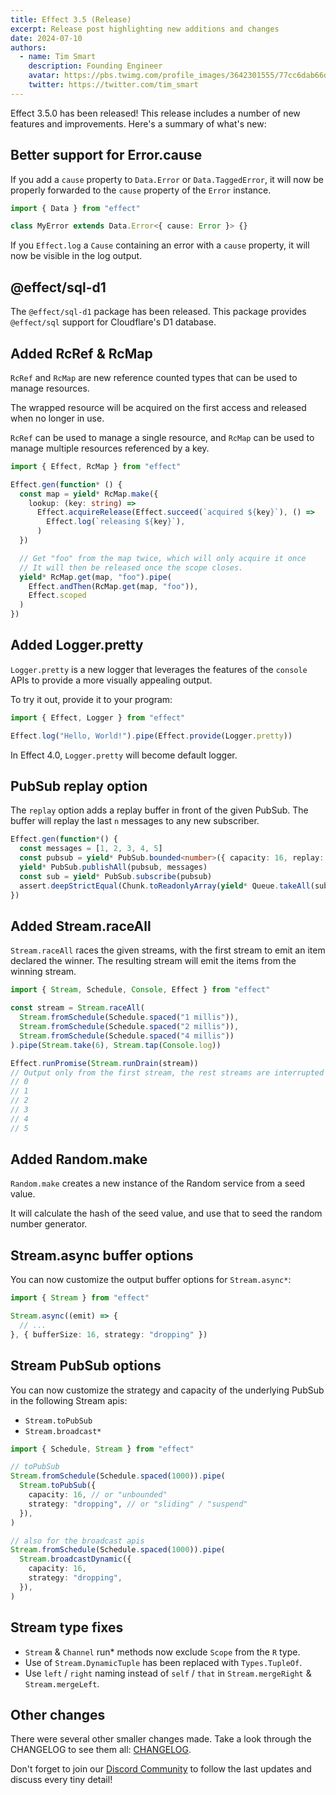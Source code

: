 ```yaml
---
title: Effect 3.5 (Release)
excerpt: Release post highlighting new additions and changes
date: 2024-07-10
authors:
  - name: Tim Smart
    description: Founding Engineer
    avatar: https://pbs.twimg.com/profile_images/3642301555/77cc6dab66dc94fdd77e503fd6d1c1cf_400x400.jpeg
    twitter: https://twitter.com/tim_smart
---
```


Effect 3.5.0 has been released! This release includes a number of new features
and improvements. Here's a summary of what's new:

## Better support for Error.cause

If you add a `cause` property to `Data.Error` or `Data.TaggedError`, it will now be properly
forwarded to the `cause` property of the `Error` instance.

```typescript
import { Data } from "effect"

class MyError extends Data.Error<{ cause: Error }> {}
```

If you `Effect.log` a `Cause` containing an error with a `cause` property, it will now be
visible in the log output.

## @effect/sql-d1

The `@effect/sql-d1` package has been released. This package provides `@effect/sql` support
for Cloudflare's D1 database.

## Added RcRef & RcMap

`RcRef` and `RcMap` are new reference counted types that can be used to manage resources.

The wrapped resource will be acquired on the first access and released when no longer in use.

`RcRef` can be used to manage a single resource, and `RcMap` can be used to manage
multiple resources referenced by a key.

```typescript
import { Effect, RcMap } from "effect"

Effect.gen(function* () {
  const map = yield* RcMap.make({
    lookup: (key: string) =>
      Effect.acquireRelease(Effect.succeed(`acquired ${key}`), () =>
        Effect.log(`releasing ${key}`),
      )
  })

  // Get "foo" from the map twice, which will only acquire it once
  // It will then be released once the scope closes.
  yield* RcMap.get(map, "foo").pipe(
    Effect.andThen(RcMap.get(map, "foo")),
    Effect.scoped
  )
})
```

## Added Logger.pretty

`Logger.pretty` is a new logger that leverages the features of the `console` APIs to provide a more visually appealing output.

To try it out, provide it to your program:

```typescript
import { Effect, Logger } from "effect"

Effect.log("Hello, World!").pipe(Effect.provide(Logger.pretty))
```

In Effect 4.0, `Logger.pretty` will become default logger.

## PubSub replay option

The `replay` option adds a replay buffer in front of the given PubSub. The buffer will
replay the last `n` messages to any new subscriber.

```typescript
Effect.gen(function*() {
  const messages = [1, 2, 3, 4, 5]
  const pubsub = yield* PubSub.bounded<number>({ capacity: 16, replay: 3 })
  yield* PubSub.publishAll(pubsub, messages)
  const sub = yield* PubSub.subscribe(pubsub)
  assert.deepStrictEqual(Chunk.toReadonlyArray(yield* Queue.takeAll(sub)), [3, 4, 5])
})
```

## Added Stream.raceAll

`Stream.raceAll` races the given streams, with the first stream to emit an item declared the
winner. The resulting stream will emit the items from the winning stream.

```typescript
import { Stream, Schedule, Console, Effect } from "effect"

const stream = Stream.raceAll(
  Stream.fromSchedule(Schedule.spaced("1 millis")),
  Stream.fromSchedule(Schedule.spaced("2 millis")),
  Stream.fromSchedule(Schedule.spaced("4 millis"))
).pipe(Stream.take(6), Stream.tap(Console.log))

Effect.runPromise(Stream.runDrain(stream))
// Output only from the first stream, the rest streams are interrupted
// 0
// 1
// 2
// 3
// 4
// 5
```

## Added Random.make

`Random.make` creates a new instance of the Random service from a seed value.

It will calculate the hash of the seed value, and use that to seed the random number generator.

## Stream.async buffer options

You can now customize the output buffer options for `Stream.async*`:

```typescript
import { Stream } from "effect"

Stream.async((emit) => {
  // ...
}, { bufferSize: 16, strategy: "dropping" })
```

## Stream PubSub options

You can now customize the strategy and capacity of the underlying PubSub in the following
Stream apis:

- `Stream.toPubSub`
- `Stream.broadcast*`

```ts
import { Schedule, Stream } from "effect"

// toPubSub
Stream.fromSchedule(Schedule.spaced(1000)).pipe(
  Stream.toPubSub({
    capacity: 16, // or "unbounded"
    strategy: "dropping", // or "sliding" / "suspend"
  }),
)

// also for the broadcast apis
Stream.fromSchedule(Schedule.spaced(1000)).pipe(
  Stream.broadcastDynamic({
    capacity: 16,
    strategy: "dropping",
  }),
)
```

## Stream type fixes

- `Stream` & `Channel` run* methods now exclude `Scope` from the `R` type.
- Use of `Stream.DynamicTuple` has been replaced with `Types.TupleOf`.
- Use `left` / `right` naming instead of `self` / `that` in `Stream.mergeRight` & `Stream.mergeLeft`.

## Other changes

There were several other smaller changes made. Take a look through the CHANGELOG to see them all: [CHANGELOG](https://github.com/Effect-TS/effect/blob/main/packages/effect/CHANGELOG.md).

Don't forget to join our [Discord Community](https://discord.gg/effect-ts) to follow the last updates and discuss every tiny detail!
